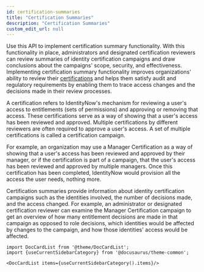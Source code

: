 ```yaml
---
id: certification-summaries
title: "Certification Summaries"
description: "Certification Summaries"
custom_edit_url: null
---
```




Use this API to implement certification summary functionality. 
With this functionality in place, administrators and designated certification reviewers can review summaries of identity certification campaigns and draw conclusions about the campaigns' scope, security, and effectiveness. 
Implementing certification summary functionality improves organizations' ability to review their [certifications](https://documentation.sailpoint.com/saas/user-help/certifications.html) and helps them satisfy audit and regulatory requirements by enabling them to trace access changes and the decisions made in their review processes. 

A certification refers to IdentityNow's mechanism for reviewing a user's access to entitlements (sets of permissions) and approving or removing that access. 
These certifications serve as a way of showing that a user's access has been reviewed and approved. 
Multiple certifications by different reviewers are often required to approve a user's access. 
A set of multiple certifications is called a certification campaign. 

For example, an organization may use a Manager Certification as a way of showing that a user's access has been reviewed and approved by their manager, or if the certification is part of a campaign, that the user's access has been reviewed and approved by multiple managers. 
Once this certification has been completed, IdentityNow  would provision all the access the user needs, nothing more. 

Certification summaries provide information about identity certification campaigns such as the identities involved, the number of decisions made, and the access changed. 
For example, an administrator or designated certification reviewer can examine the Manager Certification campaign to get an overview of how many entitlement decisions are made in that campaign as opposed to role decisions, which identities would be affected by changes to the campaign, and how those identities' access would be affected.  




```mdx-code-block
import DocCardList from '@theme/DocCardList';
import {useCurrentSidebarCategory} from '@docusaurus/theme-common';

<DocCardList items={useCurrentSidebarCategory().items}/>
```
      